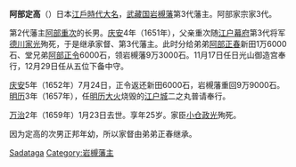 {{Infobox officeholder
| name               = 阿部定高
| image              = 
| caption            = 
| office            = [[岩槻藩|岩槻藩]]藩主
| term_start        = 1651年
| term_end          = 1659年
|predecessor        = [[阿部重次|阿部重次]]
| successor         = [[阿部正春|阿部正春]]

| birth_name         = 	
| birth_date         = 1635年<br>（[[宽政|宽政]]12年）
| birth_place        = 
| death_date         = {{death date and age|1659|3|16|1635}}<br>（[[万治|万治]]2年1月23日）
| death_place        = 
| module             = {{日本武士|child=yes
|時代= [[江戶時代|江戶時代]]前期
|改名= 
|別名= 千胜（幼名）、正贞、贞胜、成利（别名）
|諡号= 
|神号= 
|戒名= 普廣院孝誉寂照閑清
|洗禮名= 
|墓所= [[埼玉县|埼玉县]][[岩槻市|岩槻市]]加仓的[[净国寺|净国寺]]
|官位= 从五位下、备中守
|幕府= 
|主君= 
|藩= [[武藏国|武藏国]][[岩槻藩|岩槻藩]]主
|氏族= [[阿部氏_(德川谱代)|阿部氏]]
|父= [[阿部重次|阿部重次]]
|母=[[松平定胜|松平定胜]]之女正寿院
|弟= [[阿部正春|阿部正春]]
|正室=[[松平定赖|松平定赖]]之女
|子= 六丸、[[阿部正邦|阿部正邦]]（次男）
 }}
}}
'''阿部定高'''（{{jpn|j=阿部 定高|kana=あべ さだたか|rm=Abe Sadataga}}）日本[[江戶時代|江戶時代]][[大名_(稱謂)|大名]]，[[武藏国|武藏国]][[岩槻藩|岩槻藩]]第3代藩主。阿部家宗家3代。

第2代藩主[[阿部重次|阿部重次]]的长男。[[庆安|庆安]]4年（1651年），父亲重次随[[江户幕府|江户幕府]]第3代将军[[德川家光|德川家光]]殉死，于是继承家督、第3代藩主。此时分给弟弟[[阿部正春|阿部正春]]新田1万6000石、堂兄弟[[阿部正令|阿部正令]]6000石，领岩槻藩9万3000石。11月17日任日光山御造宫奉行，12月29日任从五位下备中守。

[[庆安|庆安]]5年（1652年）7月24日，正令返还新田6000石，岩槻藩重回9万9000石。[[明历|明历]]3年（1657年），任[[明历大火|明历大火]]烧毁的[[江户城|江户城]]二之丸普请奉行。

[[万治|万治]]2年（1659年）1月23日去世。享年25岁。家臣[[小仓政光|小仓政光]]殉死。

因为定高的次男正邦年幼，所以家督由弟弟正春继承。

{{岩槻藩主|第3代|1651年 - 1659年||[[阿部氏_(德川譜代)|阿部氏]]}}

{{DEFAULTSORT:Abe Sadataga}}
[[Category:阿部氏|Sadataga]]
[[Category:岩槻藩主|Category:岩槻藩主]]